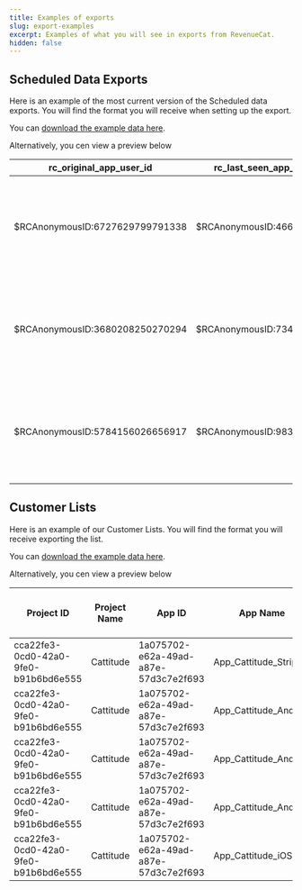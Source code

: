 ```yaml
---
title: Examples of exports
slug: export-examples
excerpt: Examples of what you will see in exports from RevenueCat.
hidden: false
---
```


## Scheduled Data Exports

Here is an example of the most current version of the Scheduled data exports. You will find the format you will receive when setting up the export.

You can [download the example data here](https://github.com/RevenueCat-Samples/docs-assets/blob/main/docs/examples/exports/sde_example_data.csv).

Alternatively, you cen view a preview below

| rc_original_app_user_id         | rc_last_seen_app_user_id_alias  | country | country_source | product_identifier      | product_display_name | product_duration | start_time          | end_time            | grace_period_end_time | effective_end_time  | store      | is_auto_renewable | is_trial_period | is_in_intro_offer_period | is_sandbox | price_in_usd | purchase_price_in_usd | takehome_percentage | tax_percentage | commission_percentage | store_transaction_id | original_store_transaction_id | refunded_at        | unsubscribe_detected_at | billing_issues_detected_at | purchased_currency | price_in_purchased_currency | purchase_price_in_purchased_currency | entitlement_identifiers       | renewal_number | is_trial_conversion | presented_offering | ownership_type | reserved_subscriber_attributes                                                                                                                                                                                                                | custom_subscriber_attributes                                                                                                          | platform | experiment_id | experiment_variant | updated_at          | offer | offer_type | first_seen_time     | auto_resume_time |
| ------------------------------- | ------------------------------- | ------- | -------------- | ----------------------- | -------------------- | ---------------- | ------------------- | ------------------- | --------------------- | ------------------- | ---------- | ----------------- | --------------- | ------------------------ | ---------- | ------------ | --------------------- | ------------------- | -------------- | --------------------- | -------------------- | ----------------------------- | ------------------ | ----------------------- | -------------------------- | ------------------ | --------------------------- | ------------------------------------ | ----------------------------- | -------------- | ------------------- | ------------------ | -------------- | --------------------------------------------------------------------------------------------------------------------------------------------------------------------------------------------------------------------------------------------- | ------------------------------------------------------------------------------------------------------------------------------------- | -------- | ------------- | ------------------ | ------------------- | ----- | ---------- | ------------------- | ---------------- |
| $RCAnonymousID:6727629799791338 | $RCAnonymousID:4661826306372400 | GB      | from_sdk       | rc_subscription_monthly | Weekly $2.99         | P1W              | 2023-10-20 9:01:45  | 2023-01-19 4:53:53  |                       | 2023-06-29 21:24:45 | stripe     | TRUE              | FALSE           | TRUE                     | FALSE      | 9.52         | 9.03                  | 0.7                 | 0.1275         | 0.14                  | 857367515830162      | 500584385795382               | 2023-08-03 6:34:42 | 2023-11-30 17:06:45     | 2023-08-04 15:17:14        | EUR                | 0.41                        | 1.36                                 | ['membership']                | 2              | TRUE                | Default Offering   | FAMILY_SHARED  | ` {"$ip": {"value": "203.78.120.117", "updated_at_ms": 1672549200}, "$gpsAdId": {"value": "80480bdc-06e0-11ee-be56-0242ac120002", "updated_at_ms": 1672549200}, "$androidId": {"value": "12345a9876b4c123", "updated_at_ms": 1673097132390}}` | `{"feature_setting": {"value": "1", "updated_at_ms": 1672549200}, "survey_response": {"value": "2", "updated_at_ms": 1599112814785}}` | android  |               | a                  | 2023-03-08 5:30:00  |       | offer_code | 2023-03-17 6:54:03  |                  |
| $RCAnonymousID:3680208250270294 | $RCAnonymousID:7344854849030330 | FR      | from_sdk       | rc_subscription_monthly | Weekly $2.99         | P1M              | 2023-03-10 15:52:42 | 2023-05-09 0:44:45  |                       | 2023-09-07 22:51:39 | play_store | TRUE              | FALSE           | FALSE                    | FALSE      | 7.87         | 1.52                  | 0.85                | 0.1824         | 0.12                  | 830302946745084      | 893009425590735               |                    | 2023-07-11 16:00:29     | 2023-04-20 5:39:51         | USD                | 3.23                        | 3.31                                 | ['membership', 'full_access'] | 2              | TRUE                | Default Offering   | FAMILY_SHARED  | `{"$ip": {"value": "203.78.120.117", "updated_at_ms": 1672549200}, "$gpsAdId": {"value": "80480bdc-06e0-11ee-be56-0242ac120002", "updated_at_ms": 1672549200}, "$androidId": {"value": "12345a9876b4c123", "updated_at_ms": 1673097132390}}`  | `{"feature_setting": {"value": "1", "updated_at_ms": 1672549200}, "survey_response": {"value": "2", "updated_at_ms": 1599112814785}}` | ios      | prexp9065979  | b                  | 2023-02-22 18:58:42 |       | offer_code | 2023-12-19 6:45:29  |                  |
| $RCAnonymousID:5784156026656917 | $RCAnonymousID:9832222716858191 | GB      | from_sdk       | rc_subscription_annual  | Annual $99.99        | P1Y              | 2023-02-09 5:13:12  | 2023-03-27 21:52:36 | 2023-10-26 13:34:51   | 2023-05-16 15:08:13 | stripe     | TRUE              | TRUE            | FALSE                    | TRUE       | 0.02         | 0.28                  | 0.7                 | 0.1152         | 0.11                  | 788751259928323      | 792037921570550               | 2023-09-29 2:38:23 | 2023-05-01 10:33:49     | 2023-02-01 21:25:49        | EUR                | 4.27                        | 0.92                                 | ['membership', 'full_access'] | 5              | FALSE               | Default Offering   | FAMILY_SHARED  | `{"$ip": {"value": "203.78.120.117", "updated_at_ms": 1672549200}, "$gpsAdId": {"value": "80480bdc-06e0-11ee-be56-0242ac120002", "updated_at_ms": 1672549200}, "$androidId": {"value": "12345a9876b4c123", "updated_at_ms": 1673097132390}}`  | `{"feature_setting": {"value": "1", "updated_at_ms": 1672549200}, "survey_response": {"value": "2", "updated_at_ms": 1599112814785}}` | android  | prexp8378613  | b                  | 2023-05-01 7:50:30  |       |            | 2023-01-05 12:23:58 |                  |

## Customer Lists

Here is an example of our Customer Lists. You will find the format you will receive exporting the list.

You can [download the example data here](https://github.com/RevenueCat-Samples/docs-assets/blob/main/docs/examples/exports/customer_lists_example_data.csv).

Alternatively, you cen view a preview below

| Project ID                           | Project Name | App ID                               | App Name              | App User ID | First Seen At | Last Seen At  | Last Seen App Version | Last Seen IP Country | Last Seen Platform | Total Spent |
| ------------------------------------ | ------------ | ------------------------------------ | --------------------- | ----------- | ------------- | ------------- | --------------------- | -------------------- | ------------------ | ----------- |
| cca22fe3-0cd0-42a0-9fe0-b91b6bd6e555 | Cattitude    | 1a075702-e62a-49ad-a87e-57d3c7e2f693 | App_Cattitude_Stripe  | user_0      | 1585188096298 | 1702908649538 | Version 1.0           | AU                   | Stripe             | $100.00     |
| cca22fe3-0cd0-42a0-9fe0-b91b6bd6e555 | Cattitude    | 1a075702-e62a-49ad-a87e-57d3c7e2f693 | App_Cattitude_Android | user_1      | 1666734038741 | 1728773496255 | Version 3.0           | AU                   | Android            | $200.00     |
| cca22fe3-0cd0-42a0-9fe0-b91b6bd6e555 | Cattitude    | 1a075702-e62a-49ad-a87e-57d3c7e2f693 | App_Cattitude_Android | user_2      | 1618821133845 | 1725512289116 | Version 1.0           | None                 | Android            | $150.00     |
| cca22fe3-0cd0-42a0-9fe0-b91b6bd6e555 | Cattitude    | 1a075702-e62a-49ad-a87e-57d3c7e2f693 | App_Cattitude_Android | user_3      | 1690316826434 | 1593814952711 | Version 3.0           | AU                   | Android            | $250.00     |
| cca22fe3-0cd0-42a0-9fe0-b91b6bd6e555 | Cattitude    | 1a075702-e62a-49ad-a87e-57d3c7e2f693 | App_Cattitude_iOS     | user_4      | 1631517847842 | 1629669379057 | Version 2.0           | CA                   | iOS                | $300.00     |
